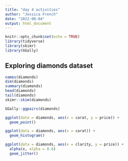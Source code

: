 ```yaml
---
title: "day 4 activities"
author: "Jessica French"
date: "2022-08-04"
output: html_document
---
```


```r
knitr::opts_chunk$set(echo = TRUE)
library(tidyverse)
library(skimr)
library(GGally)
```

## Exploring diamonds dataset
```r
names(diamonds)
dim(diamonds)
summary(diamonds)
head(diamonds)
tail(diamonds)
skimr::skim(diamonds)

```

```r
GGally::ggpairs(diamonds)
```
```r
ggplot(data = diamonds, aes(x = carat, y = price)) +
  geom_point()
```

```r
ggplot(data = diamonds, aes(x = carat)) +
  geom_histogram()
```
```r
ggplot(data = diamonds, aes(x = clarity, y = price)) +
  alpha(x, alpha = 0.6)
  geom_jitter()
```



